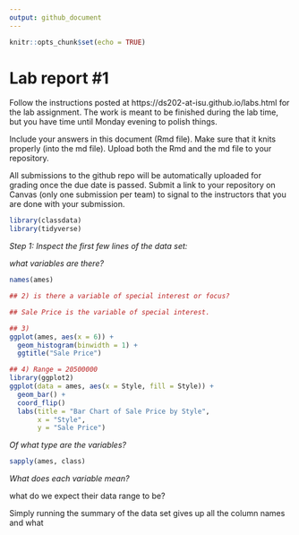 ```yaml
---
output: github_document
---
```


<!-- README.md is generated from README.Rmd. Please edit the README.Rmd file -->


```r
knitr::opts_chunk$set(echo = TRUE)
```

# Lab report #1

Follow the instructions posted at https://ds202-at-isu.github.io/labs.html for the lab assignment. The work is meant to be finished during the lab time, but you have time until Monday evening to polish things.

Include your answers in this document (Rmd file). Make sure that it knits properly (into the md file). Upload both the Rmd and the md file to your repository.  

All submissions to the github repo will be automatically uploaded for grading once the due date is passed.
Submit a link to your repository on Canvas (only one submission per team) to signal to the instructors that you are done with your submission.

```R

library(classdata)
library(tidyverse)

```

*Step 1: Inspect the first few lines of the data set:*

*what variables are there?*

```R
names(ames)
```


```r
## 2) is there a variable of special interest or focus?

## Sale Price is the variable of special interest.
```
```r
## 3)
ggplot(ames, aes(x = 6)) + 
  geom_histogram(binwidth = 1) +
  ggtitle("Sale Price")
```

```r
## 4) Range = 20500000
library(ggplot2)
ggplot(data = ames, aes(x = Style, fill = Style)) +
  geom_bar() +
  coord_flip()
  labs(title = "Bar Chart of Sale Price by Style",
       x = "Style",
       y = "Sale Price")

```



*Of what type are the variables?*
```R
sapply(ames, class)
```
*What does each variable mean?*


what do we expect their data range to be?

  Simply running the summary of the data set gives up all the column names and what

